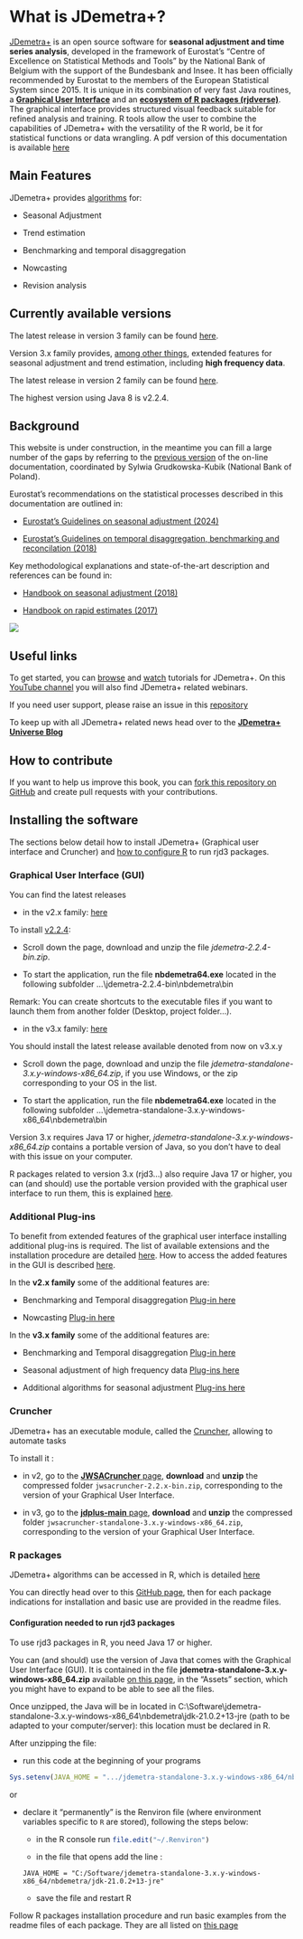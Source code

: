 # What is JDemetra+? {.unnumbered}

[JDemetra+](https://github.com/jdemetra) is an open source software for **seasonal adjustment and time series analysis**, developed in the framework of Eurostat's "Centre of Excellence on Statistical Methods and Tools" by the National Bank of Belgium with the support of the Bundesbank and Insee. It has been officially recommended by Eurostat to the members of the European Statistical System since 2015. It is unique in its combination of very fast Java routines, a [**Graphical User Interface**](#t-gui-overview) and an [**ecosystem of R packages (rjdverse)**](https://github.com/rjdverse?view_as=public). The graphical interface provides structured visual feedback suitable for refined analysis and training. R tools allow the user to combine the capabilities of JDemetra+ with the versatility of the R world, be it for statistical functions or data wrangling.
A pdf version of this documentation is available [here](https://github.com/annasmyk/JD_Quarto_Book/blob/main/_book/JDemetra%2B-documentation.pdf)

## Main Features

JDemetra+ provides [algorithms](#part-A) for:

-   Seasonal Adjustment

-   Trend estimation

-   Benchmarking and temporal disaggregation

-   Nowcasting

-   Revision analysis

## Currently available versions

The latest release in version 3 family can be found [here](https://github.com/jdemetra/jdplus-main/releases).

Version 3.x  family provides, [among other things](#v3-vs-v2), extended features for seasonal adjustment and trend estimation, including **high frequency data**. 

The latest release in version 2 family can be found [here](https://github.com/jdemetra/jdemetra-app/releases).

The highest version using Java 8 is v2.2.4.


## Background

This website is under construction, in the meantime you can fill a large number of the gaps by referring to the [previous version](https://jdemetradocumentation.github.io/JDemetra-documentation) of the on-line documentation, coordinated by Sylwia Grudkowska-Kubik (National Bank of Poland).

Eurostat's recommendations on the statistical processes described in this documentation are outlined in:

-   [Eurostat's Guidelines on seasonal adjustment (2024)](https://ec.europa.eu/eurostat/product?code=KS-GQ-24-012)

-   [Eurostat's Guidelines on temporal disaggregation, benchmarking and reconcilation (2018)](https://ec.europa.eu/eurostat/documents/3859598/9441376/KS-06-18-355-EN.pdf)

Key methodological explanations and state-of-the-art description and references can be found in:

-   [Handbook on seasonal adjustment (2018)](https://ec.europa.eu/eurostat/documents/3859598/8939616/KS-GQ-18-001-EN-N.pdf)

-   [Handbook on rapid estimates (2017)](https://ec.europa.eu/eurostat/documents/3859598/8555708/KS-GQ-17-008-EN-N.pdf)


![](All_images/jdemetra+.png)


## Useful links

To get started, you can [browse](https://github.com/TanguyBarthelemy/JD_Tutorials) and [watch](https://www.youtube.com/@TSwithJDemetraandR) tutorials for JDemetra+. On this [YouTube channel](https://www.youtube.com/@TSwithJDemetraandR) you will also find JDemetra+ related webinars.

If you need user support, please raise an issue in this [repository](https://github.com/stace-tsa-shop/UserSupport)

To keep up with all JDemetra+ related news head over to the [**JDemetra+ Universe Blog**](https://jdemetra-universe-blog.netlify.app/)




## How to contribute 

If you want to help us improve this book, you can [fork this repository on GitHub](https://github.com/annasmyk/JD_Quarto_Book) and create pull requests with your contributions.

## Installing the software

The sections below detail how to install JDemetra+ (Graphical user interface and Cruncher) and [how to configure R](#Rconfig) to run rjd3 packages.


### Graphical User Interface (GUI) {#ind-inst-gui}

You can find the latest releases 

- in the v2.x family: [here](https://github.com/jdemetra/jdemetra-app/releases)

To install [v2.2.4](https://github.com/jdemetra/jdemetra-app/releases/tag/v2.2.4):

- Scroll down the page, download and unzip the file *jdemetra-2.2.4-bin.zip*.

- To start the application, run the file **nbdemetra64.exe** located in the following subfolder [...\\jdemetra-2.2.4-bin\\nbdemetra\\bin]{.path}
 
Remark: You can create shortcuts to the executable files if you want to launch them from another folder (Desktop, project folder...).


- in the v3.x family: [here](https://github.com/jdemetra/jdplus-main/releases)

You should install the latest release available denoted from now on v3.x.y 

- Scroll down the page, download and unzip the file *jdemetra-standalone-3.x.y-windows-x86_64.zip*, if you use Windows, or the zip corresponding to your OS in the list.

- To start the application, run the file **nbdemetra64.exe** located in the following subfolder [...\\jdemetra-standalone-3.x.y-windows-x86_64\\nbdemetra\\bin]{.path}

Version 3.x requires Java 17 or higher, *jdemetra-standalone-3.x.y-windows-x86_64.zip* contains a portable version of Java, so you don't have to deal with this issue on your computer.

R packages related to version 3.x (rjd3...) also require Java 17 or higher, you can (and should) use the portable version provided with the graphical user interface to run them, this is explained [here](#Rconfig).

### Additional Plug-ins

To benefit from extended features of the graphical user interface installing additional plug-ins is required. The list of available extensions and the installation procedure are detailed [here](#t-plug-ins). How to access the added features in the GUI is described [here](#t-gui-sa).

In the **v2.x family** some of the additional features are:

- Benchmarking and Temporal disaggregation [Plug-in here](https://github.com/nbbrd/jdemetra-benchmarking)
    
- Nowcasting [Plug-in here](https://github.com/nbbrd/jdemetra-nowcasting)
    
In the **v3.x family** some of the additional features are:

- Benchmarking and Temporal disaggregation [Plug-in here](https://github.com/jdemetra/jdplus-benchmarking)
    
- Seasonal adjustment of high frequency data [Plug-ins here](https://github.com/jdemetra/jdplus-incubator)
    
- Additional algorithms for seasonal adjustment [Plug-ins here](https://github.com/jdemetra/jdplus-incubator)


### Cruncher 

JDemetra+ has an executable module, called the [Cruncher](#t-prod), allowing to automate tasks 

To install it :

- in v2, go to the [**JWSACruncher** page](https://github.com/jdemetra/jwsacruncher), **download** and **unzip** the compressed folder `jwsacruncher-2.2.x-bin.zip`, corresponding to the version of your Graphical User Interface.

- in v3, go to the [**jdplus-main** page](https://github.com/jdemetra/jdplus-main), **download** and **unzip** the compressed folder `jwsacruncher-standalone-3.x.y-windows-x86_64.zip`, corresponding to the version of your Graphical User Interface.

### R packages 

JDemetra+ algorithms can be accessed in R, which is detailed [here](#t-r-packs)

You can directly head over to this [GitHub page](https://github.com/rjdverse?view_as=public), then for each package indications for installation and basic use are provided in the readme files.

<!-- general readme to build and specific to check -->


#### Configuration needed to run rjd3 packages {#Rconfig}

To use rjd3 packages in R, you need Java 17 or higher.

You can (and should) use the version of Java that comes with the Graphical User Interface (GUI). It is contained in the file **jdemetra-standalone-3.x.y-windows-x86_64.zip** available [on this page](https://github.com/jdemetra/jdplus-main/releases), in the "Assets" section, which you might have to expand to be able to see all the files.

Once unzipped, the Java will be in located in  [C:\\Software\\jdemetra-standalone-3.x.y-windows-x86_64\\nbdemetra\\jdk-21.0.2+13-jre]{.path} (path to be adapted to your computer/server): this location must be declared in R.

After unzipping the file: 

- run this code at the beginning of your programs


```r
Sys.setenv(JAVA_HOME = ".../jdemetra-standalone-3.x.y-windows-x86_64/nbdemetra/jdk-21.0.2+13-jre")
```

or 

- declare it "permanently" is the Renviron file (where environment variables specific to `R` are stored), following the steps below:

    - in the R console run `file.edit("~/.Renviron")`{.r}

    - in the file that opens add the line :
    ```
    JAVA_HOME = "C:/Software/jdemetra-standalone-3.x.y-windows-x86_64/nbdemetra/jdk-21.0.2+13-jre"
    ```

    - save the file and restart R

Follow R packages installation procedure and run basic examples from the readme files of each package.
They are all listed on [this page](https://github.com/rjdverse?view_as=public) 



